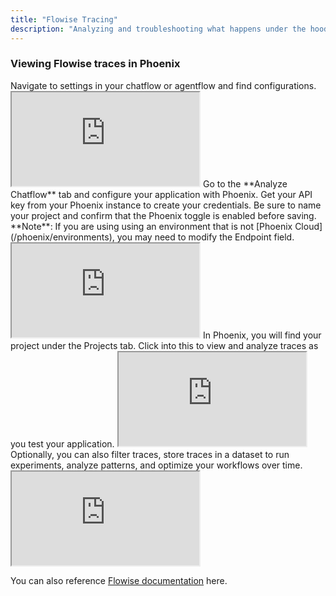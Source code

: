 ```yaml
---
title: "Flowise Tracing"
description: "Analyzing and troubleshooting what happens under the hood can be challenging without proper insights. By integrating your Flowise application with Phoenix, you can monitor traces and gain robust observability into your chatflows and agentflows."
---
```


### Viewing Flowise traces in Phoenix

<Steps>
   <Step title="Access Configurations">
    Navigate to settings in your chatflow or agentflow and find configurations.

<Frame>
  <iframe src="https://cdn.iframe.ly/MU5cw6c" allowFullScreen className="aspect-video"></iframe>
</Frame>
</Step>
<Step title="Connect to Phoenix">
  Go to the **Analyze Chatflow** tab and configure your application with Phoenix. Get your API key from your Phoenix instance to create your credentials. Be sure to name your project and confirm that the Phoenix toggle is enabled before saving.

<Info>
   **Note**: If you are using using an environment that is not [Phoenix Cloud](/phoenix/environments), you may need to modify the Endpoint field.
</Info>

<Frame>
  <iframe src="https://cdn.iframe.ly/Rkzq2g1" allowFullScreen className="aspect-video"></iframe>
</Frame>
</Step>
<Step title="View Traces">
  In Phoenix, you will find your project under the Projects tab. Click into this to view and analyze traces as you test your application.

<Frame>
  <iframe src="https://cdn.iframe.ly/kBXFsLO" allowFullScreen className="aspect-video"></iframe>
</Frame>
</Step>
<Step title="Store and Experiment">
  Optionally, you can also filter traces, store traces in a dataset to run experiments, analyze patterns, and optimize your workflows over time.

<Frame>
  <iframe src="https://cdn.iframe.ly/c0T0bBt" allowFullScreen className="aspect-video"></iframe>
</Frame>

You can also reference [Flowise documentation](https://docs.flowiseai.com/using-flowise/analytics/phoenix) here.
</Step>
</Steps>
